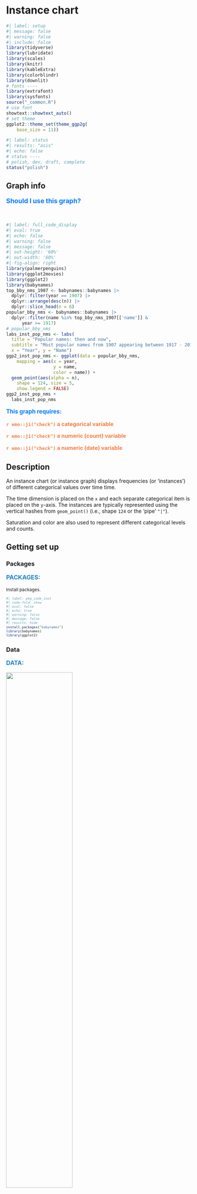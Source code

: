 # Instance chart {.unnumbered}

```r
#| label: setup
#| message: false
#| warning: false
#| include: false
library(tidyverse)
library(lubridate)
library(scales)
library(knitr)
library(kableExtra)
library(colorblindr)
library(downlit)
# fonts ----
library(extrafont)
library(sysfonts)
source("_common.R")
# use font
showtext::showtext_auto()
# set theme
ggplot2::theme_set(theme_ggp2g(
    base_size = 11))
```

```r
#| label: status
#| results: "asis"
#| echo: false
# status ----
# polish, dev, draft, complete
status("polish")
```


:::: {.callout-note collapse="false" icon=false}
## Graph info
::: {style="font-size: 1.25em; color: #007bff;"}
**Should I use this graph?**
:::

<br>

```r
#| label: full_code_display
#| eval: true
#| echo: false
#| warning: false
#| message: false
#| out-height: '60%'
#| out-width: '60%'
#| fig-align: right
library(palmerpenguins) 
library(ggplot2movies)
library(ggplot2)
library(babynames)
top_bby_nms_1907 <- babynames::babynames |> 
  dplyr::filter(year == 1907) |> 
  dplyr::arrange(desc(n)) |> 
  dplyr::slice_head(n = 6)
popular_bby_nms <- babynames::babynames |> 
  dplyr::filter(name %in% top_bby_nms_1907[['name']] & 
      year >= 1917)
# popular_bby_nms
labs_inst_pop_nms <- labs(
  title = "Popular names: then and now", 
  subtitle = "Most popular names from 1907 appearing between 1917 - 2017",
  x = "Year", y = "Name")
ggp2_inst_pop_nms <- ggplot(data = popular_bby_nms, 
    mapping = aes(x = year, 
                  y = name, 
                  color = name)) + 
  geom_point(aes(alpha = n), 
    shape = 124, size = 5, 
    show.legend = FALSE)
ggp2_inst_pop_nms + 
  labs_inst_pop_nms
```

::: {style="font-size: 1.10em; color: #007bff;"}
**This graph requires:**
:::

::: {style="font-size: 1.05em; color: #fa7b3c;"}
**`r emo::ji("check")` a categorical variable**      
:::

::: {style="font-size: 1.05em; color: #fa7b3c;"}
**`r emo::ji("check")` a numeric (count) variable**
:::

::: {style="font-size: 1.05em; color: #fa7b3c;"}
**`r emo::ji("check")` a numeric (date) variable**
:::

::::

## Description 

<!-- Description of graph aesthetics, appropriate use, similar graphs, etc.  -->

An instance chart (or instance graph) displays frequencies (or 'instances') of different categorical values over time time. 

The time dimension is placed on the `x` and each
separate categorical item is placed on the `y`-axis. The instances are typically represented using the vertical hashes from `geom_point()` (i.e., shape `124` or the 'pipe' `"|"`). 

Saturation and color are also used to represent different categorical levels and counts. 

## Getting set up 

:::: {.panel-tabset}

### Packages

::: {style="font-size: 1.15em; color: #1e83c8;"}
**PACKAGES:**
:::

::: {style="font-size: 0.85em;"}
Install packages.
:::


::: {style="font-size: 0.75em;"}
```r
#| label: pkg_code_inst
#| code-fold: show
#| eval: false
#| echo: true
#| warning: false
#| message: false
#| results: hide
install.packages("babynames")
library(babynames)
library(ggplot2)
```
:::

### Data

::: {style="font-size: 1.15em; color: #1e83c8;"}
**DATA:**
:::

::: {.column-margin}
![](www/ssa.png){fig-align="center" width="60%" height="60%"}
:::

<!-- 
::: {.column-margin}
![Artwork by @allison_horst](www/lter_penguins.png){fig-align="right" width="30%" height="30%"}
![](www/538.png){fig-align="right" width="15%" height="15%"}
![](www/imdb.png){fig-align="right" width="20%" height="20%"}
:::
-->



::: {style="font-size: 0.85em;"}
Filter the `babynames::babynames` to only those names in `1887`, then group by `name` and `sex`, arrange descending by the `n`, and store only the top 6 names in `top_bby_nms_1887`. 

Use the names from `top_bby_nms_1887` to filter `babynames::babynames` for names *after* `1897` and store in `popular_bby_nms`. 
:::

::: {style="font-size: 0.75em;"}
```r
#| label: data_code_inst
#| code-fold: show
#| eval: true
#| echo: true
library(babynames)
top_bby_nms_1887 <- babynames::babynames |> 
  dplyr::filter(year == 1887) |> 
  dplyr::group_by(name, sex) |> 
  dplyr::slice_max(order_by = sex) |> 
  dplyr::arrange(desc(n)) |> 
  utils::head(n = 6) |> 
  dplyr::ungroup()
top_bby_nms_1887
popular_bby_nms <- babynames::babynames |> 
  dplyr::filter(name %in% top_bby_nms_1887[['name']] & 
      year >= 1897)
```
:::
::::

## The grammar

:::: {.panel-tabset}

### Code

::: {style="font-size: 1.15em; color: #1e83c8;"}
**CODE:**
:::

::: {style="font-size: 0.85em;"}

Create labels with `labs()`

Initialize the graph with `ggplot()` and provide `data`

Map `year` to `x`, `name` to `y`, and `color` to `name`

Add `geom_point()`, map `n` to `alpha`, and set the `shape` to `124` and `size` to `5`



:::

::: {style="font-size: 0.75em;"}
```r
#| label: code_graph_inst
#| code-fold: show
#| eval: false
#| echo: true 
#| warning: false
#| message: false
#| out-height: '100%'
#| out-width: '100%'
labs_inst_pop_nms <- labs(
  title = "Popular names: then and now",
  subtitle = "Most popular names from 1887 appearing between 1897 - 2017",
  x = "Year",
  y = "Name")
ggp2_inst_pop_nms <- ggplot(data = popular_bby_nms, 
    mapping = aes(x = year, 
                  y = name, 
                  color = name)) + 
  geom_point(aes(alpha = n),
              shape = 124,
              size = 5)
ggp2_inst_pop_nms + 
  labs_inst_pop_nms
```
:::

### Graph

:::: {.column-margin}
::: {style="font-size: 0.80em; color: #02577A;"}
<!-- More description of graph and code.  -->
:::
::::

::: {style="font-size: 1.15em; color: #1e83c8;"}
**GRAPH:**
:::

```r
#| label: create_graph_inst
#| eval: true
#| echo: false
#| warning: false
#| message: false
#| out-height: '100%'
#| out-width: '100%'
#| layout-nrow: 1
#| column: page-inset-right
labs_inst_pop_nms <- labs(
  title = "Popular names: then and now",
  subtitle = "Most popular names from 1887 appearing between 1897 - 2017",
  x = "Year",
  y = "Name")
ggp2_inst_pop_nms <- ggplot(data = popular_bby_nms, 
    mapping = aes(x = year, 
                  y = name, 
                  color = name)) + 
  geom_point(aes(alpha = n),
              shape = 124,
              size = 5)
ggp2_inst_pop_nms + 
  labs_inst_pop_nms
```

::::

## More info

:::: {.panel-tabset}

### Saturation

:::: {.column-margin}
::: {style="font-size: 0.80em; color: #02577A;"}
`ggplot2::cut_interval()` 
:::
::::

::: {style="font-size: 1.15em; color: #1e83c8;"}
**`ggplot2::cut_interval()`:**
:::

::: {style="font-size: 0.85em;"}
`ggplot2` has two great functions for splitting numerical variables into intervals or widths. We're going to create two datasets from `babynames::babynames` that capture the top names in `1900` and and the top names `2000`.
:::

::: {style="font-size: 0.75em;"}
```r
#| label: top_nms_prop_inst
#| code-fold: true
#| eval: true
#| echo: true
#| warning: false
#| message: false
#| out-height: '100%'
#| out-width: '100%'
#| column: page-inset-right
#| layout-nrow: 1
top_nms_prop_1900 <- babynames::babynames |>
  dplyr::filter(year == 1900) |>
  dplyr::group_by(sex, name) |> 
  dplyr::summarise(max_prop = max(prop)) |> 
  dplyr::slice_max(n = 2, order_by = max_prop) |>
  dplyr::ungroup()
top_nms_prop_1900
top_nms_prop_2000 <- babynames::babynames |>
  dplyr::filter(year == 2000) |>
  dplyr::group_by(sex, name) |> 
  dplyr::summarise(max_prop = max(prop)) |> 
  dplyr::slice_max(n = 2, order_by = max_prop) |>
  dplyr::ungroup()
top_nms_prop_2000
```
:::


::: {style="font-size: 0.85em;"}
These two tibbles tell us something about the top names over a century. The top names in 1900 have much higher proportions than the top names in 2000s.

We'll get the names from both tibbles and filter `babynames::babynames` to only these eight names between the years 1900 and 2000. 

We'll create a `prop_range` variable, which splits the `prop` variable into intervals based on the `length` argument.
:::

::: {style="font-size: 0.75em;"}
```r
#| label: popular_bby_nms_prop
#| code-fold: true
#| eval: true
#| echo: true
#| warning: false
#| message: false
#| out-height: '100%'
#| out-width: '100%'
#| column: page-inset-right
#| layout-nrow: 1
nms_1900 <- top_nms_prop_1900[["name"]]
nms_2000 <- top_nms_prop_2000[["name"]]

top_nms_1900_2000 <- c(nms_1900, nms_2000)

popular_bby_nms_prop <- babynames::babynames |>
  dplyr::filter(name %in% top_nms_1900_2000 &
                  year >= 1900 &
                    year <= 2000) |>
  dplyr::mutate(
    # proportion range 
    prop_range = ggplot2::cut_interval(x = prop, 
                                       length = 0.025))
```
:::

::: {style="font-size: 0.85em;"}
Below we can see the proportion ranges have been built with the [interval notation](https://ggplot2.tidyverse.org/reference/cut_interval.html): `"(a,b]"` 

We can also see the proportion of names changes considerably between the two groups of names. 
:::

::: {style="font-size: 0.75em;"}
```r
#| label: more_info_color_inst
#| code-fold: true
#| eval: true
#| echo: true
#| warning: false
#| message: false
#| out-height: '100%'
#| out-width: '100%'
#| layout-nrow: 1
#| column: page-inset-right
labs_inst_pop_nms_prop <- labs(
  title = "100 years of popular names",
  subtitle = "Most popular names from 1900 and 2000",
  caption = "*based on proportion",
  x = "Year",
  y = "Name",
  color = "Proportion ranges",
  alpha = "Proportion")
ggp2_inst_pop_nms_prop <- ggplot(data = popular_bby_nms_prop, 
    mapping = aes(x = year, 
                  y = name, 
              color = prop_range)) + 
  geom_point(aes(alpha = prop),
                shape = 124,
                size = 2.5) 
ggp2_inst_pop_nms_prop + 
  labs_inst_pop_nms_prop 
```

:::

### Facets 

:::: {.column-margin}
::: {style="font-size: 0.80em; color: #02577A;"}
`ggplot2::cut_number()`
:::
::::

::: {style="font-size: 1.15em; color: #1e83c8;"}
**`ggplot2::cut_number()`:**
:::

::: {style="font-size: 0.85em;"}
To demonstrate facets, we'll create two other variables: `year_range` and `group`:   
  - `year_range` uses `ggplot2::cut_number()` to create three groups based on the `year`, orders the results, and removes the labels. We manually assign the labels to this variable with `case_when()` and `factor()`    
  - `group` is a factor variable with two levels: `1900 names` and `2000 names`   
:::

::: {style="font-size: 0.75em;"}
```r
#| label: bby_nms_fct_inst
#| code-fold: true
#| eval: true
#| echo: true
#| warning: false
#| message: false
#| out-height: '100%'
#| out-width: '100%'
#| layout-nrow: 1
#| column: page-inset-right
popular_bby_nms_fct <- popular_bby_nms_prop |>
  dplyr::mutate(
    # year range 
    year_range = ggplot2::cut_number(year, 
                                       n = 3, 
                                  labels = FALSE,
                          ordered_result = TRUE),
  year_range = case_when(
    year_range == 1 ~ "1900 - 1936",
    year_range == 2 ~ "1937 - 1970",
    year_range == 3 ~ "1971 - 2000"),
  year_range = factor(year_range,
    levels = c("1900 - 1936",
               "1937 - 1970",
               "1971 - 2000"),
    ordered = TRUE),
    group = case_when(
      name %in% nms_1900 ~ "1900 names",
      name %in% nms_2000 ~ "2000 names",
      TRUE ~ NA_character_),
    group = factor(group, 
      levels = c("1900 names", 
                 "2000 names")))
```
:::


::: {style="font-size: 0.85em;"}
Below we can see the total counts of names in the cross-table of `year_range` and `group`:
:::

::: {style="font-size: 0.75em;"}
```r
#| label: xtable_popular_bby_nms_fct
#| code-fold: true
#| eval: true
#| echo: true
#| warning: false
#| message: false
#| out-height: '100%'
#| out-width: '100%'
#| layout-nrow: 1
#| column: page-inset-right
popular_bby_nms_fct |> 
  dplyr::count(year_range, group) |> 
  tidyr::pivot_wider(names_from = group, 
    values_from = n)
```
:::


::: {style="font-size: 0.85em;"}
In the graph, we'll create labels using the `levels` from the `year_range` variable. 

We can also change the `shape` used in `geom_point()` to the pipe operator (`"|"`).
:::

::: {style="font-size: 0.75em;"}
```r
#| label: bby_nms_facet_inst
#| code-fold: true
#| eval: true
#| echo: true
#| warning: false
#| message: false
#| out-height: '100%'
#| out-width: '100%'
#| layout-nrow: 1
#| column: page-inset-right

# create labels from factor levels 
st_lbls <- paste0(
              levels(popular_bby_nms_fct$year_range),
            collapse = ", ")

labs_inst_pop_nms_facet <- labs(
  title = "Baby name popularity over time",
  subtitle = paste0("Time span: ", st_lbls),
  x = "Year",
  y = "Name")

ggp2_inst_pop_nms_facet <- ggplot(popular_bby_nms_fct,
  mapping = aes(x = year,
                y = name)) +
  geom_point(aes(alpha = prop, color = name),
                 shape = "|",
                 size = 3,
                 show.legend = FALSE) +
  facet_wrap(year_range ~ group,
             scales = "free_y", 
             ncol = 2)
ggp2_inst_pop_nms_facet +
  labs_inst_pop_nms_facet
```
:::

::: {style="font-size: 0.85em;"}
```r
#| label: bby_nms_facet_inst_notes
#| code-fold: true
#| eval: true
#| echo: true
#| warning: false
#| message: false
#| out-height: '100%'
#| out-width: '100%'
#| layout-nrow: 1
#| column: page-inset-right
```
:::



::::
